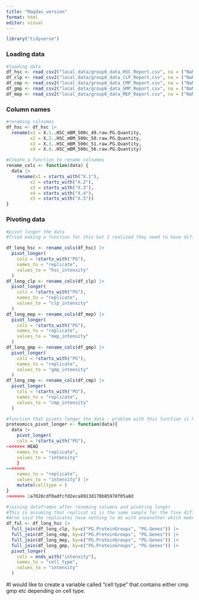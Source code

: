 ```yaml
---
title: "Magdas_version"
format: html
editor: visual
---
```


```r
library("tidyverse")
```

### Loading data

```r
#loading data
df_hsc <- read_csv2("local_data/group6_data_HSC_Report.csv", na = ("NaN"))
df_clp <- read_csv2("local_data/group6_data_CLP_Report.csv", na = ("NaN"))
df_cmp <- read_csv2("local_data/group6_data_CMP_Report.csv", na = ("NaN"))
df_gmp <- read_csv2("local_data/group6_data_GMP_Report.csv", na = ("NaN"))
df_mep <- read_csv2("local_data/group6_data_MEP_Report.csv", na = ("NaN"))
```

### Column names

```r
#renaming colnames
df_hsc <- df_hsc |> 
  rename(x1 = X.1..HSC_mBM_500c_49.raw.PG.Quantity,
         x2 = X.2..HSC_mBM_500c_50.raw.PG.Quantity,
         x3 = X.3..HSC_mBM_500c_51.raw.PG.Quantity,
         x4 = X.4..HSC_mBM_500c_56.raw.PG.Quantity)
```

```r
#Create a function to rename colnames
rename_cols <- function(data) {
  data |> 
    rename(x1 = starts_with("X.1"),
         x2 = starts_with("X.2"),
         x3 = starts_with("X.3"),
         x4 = starts_with("X.4"),
         x5 = starts_with("X.5"))
}
```

### Pivoting data

```r
#pivot longer the data
#Tried making a function for this but I realized they need to have different variable names based on the cell type

df_long_hsc <- rename_cols(df_hsc) |> 
  pivot_longer(
    cols = !starts_with("PG"), 
    names_to = "replicate", 
    values_to = "hsc_intensity"
  )
df_long_clp <- rename_cols(df_clp) |> 
  pivot_longer(
    cols = !starts_with("PG"), 
    names_to = "replicate", 
    values_to = "clp_intensity"
  )
df_long_mep <- rename_cols(df_mep) |> 
  pivot_longer(
    cols = !starts_with("PG"), 
    names_to = "replicate", 
    values_to = "mep_intensity"
  )
df_long_gmp <- rename_cols(df_gmp) |> 
  pivot_longer(
    cols = !starts_with("PG"), 
    names_to = "replicate", 
    values_to = "gmp_intensity"
  )
df_long_cmp <- rename_cols(df_cmp) |> 
  pivot_longer(
    cols = !starts_with("PG"), 
    names_to = "replicate", 
    values_to = "cmp_intensity"
  )


```

```r
#function that pivots longer the data - problem with this function is how to make the intensity unique based on the type of cell...
proteomics_pivot_longer <- function(data){
  data |> 
    pivot_longer(
    cols = !starts_with("PG"), 
<<<<<<< HEAD
    names_to = "replicate", 
    values_to = "intensity"
    }
=======
    names_to = "replicate",
    values_to = "intensity") |> 
    mutate(celltype = )
}
>>>>>>> 1a7028cdf0adfcfd2eca8913d170b85978f05a8d
```

```r
#joining dataframes after renaming columns and pivoting longer
#This is assuming that replicat x1 is the same sample for the five different cell types...
#Arne said the replicates have nothing to do with oneanother which makes this dataframe useless
df_ful <- df_long_hsc |> 
  full_join(df_long_clp, by=c("PG.ProteinGroups", "PG.Genes")) |> 
  full_join(df_long_cmp, by=c("PG.ProteinGroups", "PG.Genes")) |> 
  full_join(df_long_mep, by=c("PG.ProteinGroups", "PG.Genes")) |>
  full_join(df_long_gmp, by=c("PG.ProteinGroups", "PG.Genes")) |> 
  pivot_longer(
    cols = ends_with("intensity"),
    names_to = "cell_type",
    values_to = "intensity"
  )
```

#I would like to create a variable called "cell type" that contains either cmp gmp etc depending on cell type.
